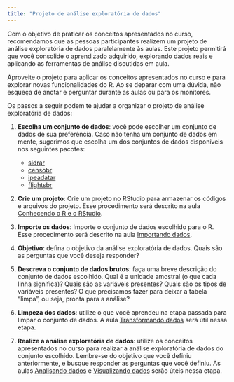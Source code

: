 ```yaml
---
title: "Projeto de análise exploratória de dados"
---
```


Com o objetivo de praticar os conceitos apresentados no curso, recomendamos que as pessoas participantes realizem um projeto de análise exploratória de dados paralelamente às aulas. Este projeto permitirá que você consolide o aprendizado adquirido, explorando dados reais e aplicando as ferramentas de análise discutidas em aula.

Aproveite o projeto para aplicar os conceitos apresentados no curso e para explorar novas funcionalidades do R. Ao se deparar com uma dúvida, não esqueça de anotar e perguntar durante as aulas ou para os monitores.

Os passos a seguir podem te ajudar a organizar o projeto de análise exploratória de dados:

1. **Escolha um conjunto de dados**: você pode escolher um conjunto de dados de sua preferência. Caso não tenha um conjunto de dados em mente, sugerimos que escolha um dos conjuntos de dados disponíveis nos seguintes pacotes:

    - [sidrar](https://cran.r-project.org/web/packages/sidrar/vignettes/Introduction_to_sidrar.html)
    - [censobr](https://ipeagit.github.io/censobr/)
    - [ipeadatar](https://cran.r-project.org/web/packages/ipeadatar/index.html)
    - [flightsbr](https://github.com/ipeaGIT/flightsbr)

1. **Crie um projeto**: Crie um projeto no RStudio para armazenar os códigos e arquivos do projeto. Esse procedimento será descrito na aula [Conhecendo o R e o RStudio](01_r-rstudio.qmd).

1. **Importe os dados**: Importe o conjunto de dados escolhido para o R. Esse procedimento será descrito na aula [Importando dados](03_importacao.qmd).

1. **Objetivo**: defina o objetivo da análise exploratória de dados. Quais são as perguntas que você deseja responder?
  
1. **Descreva o conjunto de dados brutos**: faça uma breve descrição do conjunto de dados escolhido. Qual é a unidade amostral (o que cada linha significa)? Quais são as variáveis presentes? Quais são os tipos de variáveis presentes? O que precisamos fazer para deixar a tabela "limpa", ou seja, pronta para a análise?

1. **Limpeza dos dados**: utilize o que você aprendeu na etapa passada para limpar o conjunto de dados. A aula [Transformando dados](04_transformacao.qmd) será útil nessa etapa.


1. **Realize a análise exploratória de dados**: utilize os conceitos apresentados no curso para realizar a análise exploratória de dados do conjunto escolhido. Lembre-se do objetivo que você definiu anteriormente, e busque responder as perguntas que você definiu. As aulas [Analisando dados](05_analise.qmd) e [Visualizando dados](06_visualizacao.qmd) serão úteis nessa etapa.
    
